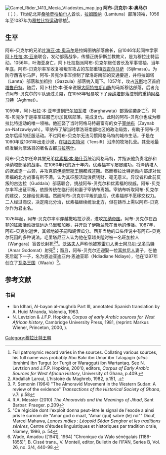 [[Image:Camel_Rider_1413_Mecia_Viladestes_map.jpg|thumb]]
'''阿布-贝克尔·本·奥马尔'''（{{lang-ar|أبو بكر بن عمر}}；{{bd|？||1087年|}}），11世纪北非[[桑哈贾|桑哈贾]][[柏柏尔人|柏柏尔人]]酋长，[[拉姆图纳|拉姆图纳]]（Lamtuna）部落领袖，1056年至1087年为[[穆拉比特王朝|穆拉比特运动]]领袖<ref>Full patronymic record varies in the sources. Collating various sources, his full name was probably Abu Bakr ibn Umar ibn Talagagin (''alias'' Ibrahim) ibn Turgut (or Turgit or Waraggut) ibn Wartantaq.  See N. Levtzion and J.F.P. Hopkins, 200'0, editors, ''Corpus of Early Arabic Sources for West African History'', University of Ghana, p.409.</ref>。

== 生平 ==
阿布-贝克尔的兄弟[[叶海亚·本·奥马尔·拉姆图尼|叶海亚·本·奥马尔]]是拉姆图纳部落酋长，自1046年起同神学家[[阿卜杜拉·本·亚辛|阿卜杜拉·本·亚辛]]联合，发动部落战争，传播正统伊斯兰教教义，是为穆拉比特运动。1056年，叶海亚身亡，阿卜杜拉指派阿布-贝克尔继任酋长及军事领袖。当年年底，阿布-贝克尔率军收复被叛军攻占的东部重镇[[西吉尔马萨|西吉尔马萨]]（Sijilmasa）。为防守西吉尔马萨，阿布-贝克尔率军控制了摩洛哥南部的交通要道，并将拉姆塔（Lamta）部落和加祖拉（Gazzula）部落纳入麾下。1057年，攻占[[苏斯|苏斯]]地区首府[[塔鲁丹特|塔鲁丹特]]。随后，阿卜杜拉·本·亚辛说服[[大阿特拉斯山脉|大阿特拉斯山脉]]的马斯穆达部落，后者允许阿布-贝克尔的军队通过关隘，在1058年轻易攻下了[[泽纳塔|泽纳塔]]部落控制的重镇[[阿格马特|阿格马特]]（Aghmat）。

1059年，阿卜杜拉·本·亚辛遭到[[巴尔加瓦塔|巴尔加瓦塔]]（Barghawata）部落偷袭身亡<ref>Abdallah Laroui, L'histoire du Maghreb, 1982, p.151, {{ISBN|2-7071-1359-X}}.</ref>。阿布-贝克尔于是率军征服巴尔加瓦塔部落，完成复仇。此时的阿布-贝克尔也成为穆拉比特运动的唯一领袖。他迎娶了当时阿格马特最富有的女子[[宰纳布·纳夫扎维亚|宰纳布]]（Zaynab an-Nafzawiyyah）。宰纳布了解当时摩洛哥南部地区的政治局势，有助于阿布-贝克尔后续的征服活动。不过阿布-贝克尔无法习惯阿格马特的城市生活，于是在1060年或1061年出走沙漠，在[[坦西夫特河|坦西夫特河]]（Tensift）沿岸的牧场扎营。其营地最终发展为摩洛哥的著名古都[[马拉喀什|马拉喀什]]。

阿布-贝克尔任命其堂兄弟[[优素福·本·塔什芬|优素福·本·塔什芬]]统治阿格马特，并指派他负责北部和泽纳塔部落的战事。在1060年代的近十年内，优素福率军屡屡建功，将泽纳塔人的据点逐一占领，并攻克前[[伊德里斯王朝|伊德里斯王朝]]都城[[非斯|非斯]]。然而穆拉比特运动内部却对优素福的北方战事有所不满，认为其征服活动浪费钱财、毫无意义。异议者和此前反叛的古达拉（Guddala）部落联合，挑战阿布-贝克尔和优素福的权威。阿布-贝克尔率军出征平叛，依照传统在临行前和妻子宰纳布离婚。宰纳布听取阿布-贝克尔的建议，又嫁给优素福。然而阿布-贝克尔平叛凯旋后，优素福却不愿移交权力。二人经过商议，决定南北分治，优素福继续统治北方，但在铸币上需以阿布-贝克尔作为君主名。

1076年起，阿布-贝克尔率军穿越撒哈拉沙漠，进攻[[加纳帝国|加纳帝国]]。阿布-贝克尔在西非的征服活动据信远达[[马里|马里]]和[[加奥|加奥]]，并开启了伊斯兰教在当地的传播。1087年，阿布-贝克尔逝世，其领地被子嗣和甥侄瓜分。西非当地的口头传说中有阿布-贝克尔死因的多种说法。毛里塔尼亚人认为他在穿越关隘时被一名旺加拉人（Wangara）盲酋长射死<ref>P. Semonin (1964) "The Almoravid Movement in the Western Sudan: A review of the evidence" ''Transactions of the Historical Society of Ghana'', v.7: p.58</ref><ref>R.A. Messier (2010) ''The Almoravids and the Meanings of Jihad'', Sant Barbar: Praeger. p.209</ref>。[[沃洛夫人|沃洛夫人]]声称他被[[塞雷尔人|塞雷尔人]]勇士[[阿马尔·戈多马特|阿马尔·戈多马特]]（Amar Godomat）射死<ref>"Ce régicide dont l'exploit donna peut-être le signal de l'exode a ainsi pris le surnom de "Amar god o maat, "Amar (qui) sabre (le) roi"" Diouf, Marcel Mahawa, ''Lances mâles : Léopold Sédar Senghor et les traditions sérères'', Centre d'études linguistiques et historiques par tradition orale, Niamey, 1996, p. 54</ref>；而且，阿布-贝克尔还迎娶一位[[富拉尼人|富拉尼人]]妻子，在他死后诞下一子，名为恩迪亚迪亚内·恩迪亚耶（Ndiadiane Ndiaye），他在1287年创立了[[瓦洛王国|瓦洛王国]]（Waalo）<ref>Wade, Amadou ([1941], 1964) "Chronique du Walo sénégalais (1186-1855)", B. Cissé trans., V. Monteil, editor, Bulletin de l'IFAN, Series B, Vol. 26, no. 3/4, 440-98.</ref>。

== 参考文献 ==
{{reflist}}

===书目===
*Ibn Idhari, Al-bayan al-mughrib Part III, annotated Spanish translation by A. Huici Miranda, Valencia, 1963.
* N. Levtzion & J.F.P. Hopkins, ''Corpus of early Arabic sources for West African history'', Cambridge University Press, 1981, {{ISBN|0-521-22422-5}} (reprint: Markus Wiener, Princeton, 2000, {{ISBN|1-55876-241-8}}).

{{s-start}}

{{succession box| before= [[叶海亚·本·奥马尔·拉姆图尼|叶海亚·本·奥马尔·拉姆图尼]]、[[阿卜杜拉·本·亚辛|阿卜杜拉·本·亚辛]]| title=[[穆拉比特王朝|穆拉比特王朝]]| years=1056–1087| after=[[优素福·本·塔什芬|优素福·本·塔什芬]]}}

{{s-end}}

{{DEFAULTSORT:Abu-Bakr Ibn-Umar}}
[[Category:穆拉比特王朝|Category:穆拉比特王朝]]